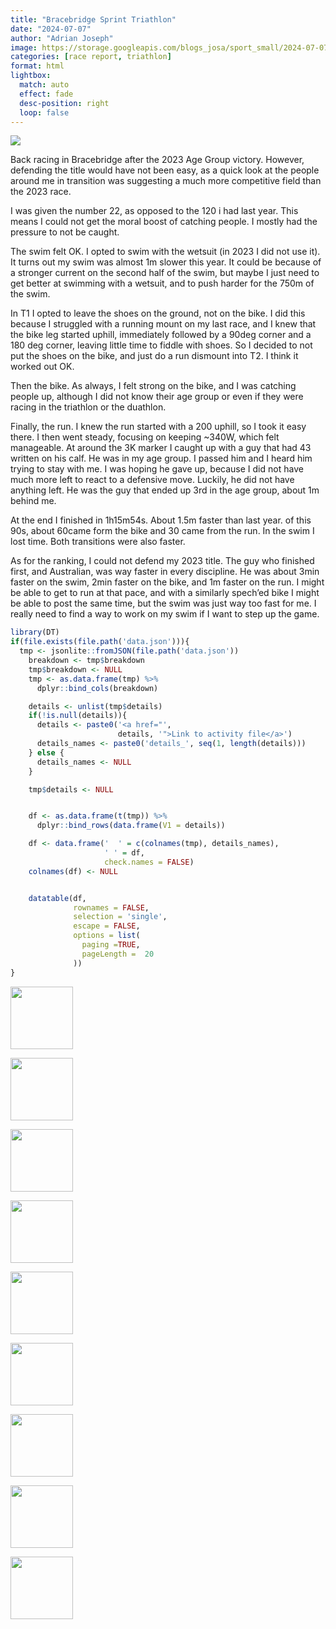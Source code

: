 ```yaml
---
title: "Bracebridge Sprint Triathlon"
date: "2024-07-07"
author: "Adrian Joseph"
image: https://storage.googleapis.com/blogs_josa/sport_small/2024-07-07_BRACEBRIDGE_SPRINT_TRIATHLON/img/15.jpg
categories: [race report, triathlon]
format: html
lightbox:
  match: auto
  effect: fade
  desc-position: right
  loop: false
---
```

![](https://storage.googleapis.com/blogs_josa/sport_small/2024-07-07_BRACEBRIDGE_SPRINT_TRIATHLON/img/15.jpg)

Back racing in Bracebridge after the 2023 Age Group victory. However, defending the title would have not been easy, as a quick look at the people around me in transition was suggesting a much more competitive field than the 2023 race.

I was given the number 22, as opposed to the 120 i had last year. This means I could not get the moral boost of catching people. I mostly had the pressure to not be caught.

The swim felt OK. I opted to swim with the wetsuit (in 2023 I did not use it). It turns out my swim was almost 1m slower this year. It could be because of a stronger current on the second half of the swim, but maybe I just need to get better at swimming with a wetsuit, and to push harder for the 750m of the swim.

In T1 I opted to leave the shoes on the ground, not on the bike. I did this because I struggled with a running mount on my last race, and I knew that the bike leg started uphill, immediately followed by a 90deg corner and a 180 deg corner, leaving little time to fiddle with shoes. So I decided to not put the shoes on the bike, and just do a run dismount into T2. I think it worked out OK.

Then the bike. As always, I felt strong on the bike, and I was catching people up, although I did not know their age group or even if they were racing in the triathlon or the duathlon.

Finally, the run. I knew the run started with a 200 uphill, so I took it easy there. I then went steady, focusing on keeping ~340W, which felt manageable. At around the 3K marker I caught up with a guy that had 43 written on his calf. He was in my age group. I passed him  and I heard him trying to stay with me. I was hoping he gave up, because I did not have much more left to react to a defensive move. Luckily, he did not have anything left. He was the guy that ended up 3rd in the age group, about 1m behind me.

At the end I finished in 1h15m54s. About 1.5m faster than last year. of this 90s, about 60came form the bike and 30 came from the run. In the swim I lost time. Both transitions were also faster.

As for the ranking, I could not defend my 2023 title. The guy who finished first, and Australian, was way faster in every discipline. He was about 3min faster on the swim, 2min faster on the bike, and 1m faster on the run. I might be able to get to run at that pace, and with a similarly spech'ed bike I might be able to post the same time, but the swim was just way too fast for me. I really need to find a way to work on my swim if I want to step up the game.


```r
library(DT)
if(file.exists(file.path('data.json'))){
  tmp <- jsonlite::fromJSON(file.path('data.json'))
    breakdown <- tmp$breakdown
    tmp$breakdown <- NULL
    tmp <- as.data.frame(tmp) %>%
      dplyr::bind_cols(breakdown)

    details <- unlist(tmp$details)
    if(!is.null(details)){
      details <- paste0('<a href="',
                        details, '">Link to activity file</a>')
      details_names <- paste0('details_', seq(1, length(details)))
    } else {
      details_names <- NULL
    }

    tmp$details <- NULL


    df <- as.data.frame(t(tmp)) %>%
      dplyr::bind_rows(data.frame(V1 = details))

    df <- data.frame('  ' = c(colnames(tmp), details_names),
                     ' ' = df,
                     check.names = FALSE)
    colnames(df) <- NULL


    datatable(df,
              rownames = FALSE,
              selection = 'single',
              escape = FALSE,
              options = list(
                paging =TRUE,
                pageLength =  20
              ))
}
```





::: {layout-ncol=4}
![](https://storage.googleapis.com/blogs_josa/sport_small/2024-07-07_BRACEBRIDGE_SPRINT_TRIATHLON/img/00.png){ width="100" group="hi" }

![](https://storage.googleapis.com/blogs_josa/sport_small/2024-07-07_BRACEBRIDGE_SPRINT_TRIATHLON/img/01.png){ width="100" group="hi" }

![](https://storage.googleapis.com/blogs_josa/sport_small/2024-07-07_BRACEBRIDGE_SPRINT_TRIATHLON/img/02.png){ width="100" group="hi" }

![](https://storage.googleapis.com/blogs_josa/sport_small/2024-07-07_BRACEBRIDGE_SPRINT_TRIATHLON/img/03.png){ width="100" group="hi" }

![](https://storage.googleapis.com/blogs_josa/sport_small/2024-07-07_BRACEBRIDGE_SPRINT_TRIATHLON/img/04.png){ width="100" group="hi" }

![](https://storage.googleapis.com/blogs_josa/sport_small/2024-07-07_BRACEBRIDGE_SPRINT_TRIATHLON/img/05.jpg){ width="100" group="hi" }

![](https://storage.googleapis.com/blogs_josa/sport_small/2024-07-07_BRACEBRIDGE_SPRINT_TRIATHLON/img/08.jpg){ width="100" group="hi" }

![](https://storage.googleapis.com/blogs_josa/sport_small/2024-07-07_BRACEBRIDGE_SPRINT_TRIATHLON/img/13.jpg){ width="100" group="hi" }

![](https://storage.googleapis.com/blogs_josa/sport_small/2024-07-07_BRACEBRIDGE_SPRINT_TRIATHLON/img/15.jpg){ width="100" group="hi" }


:::
